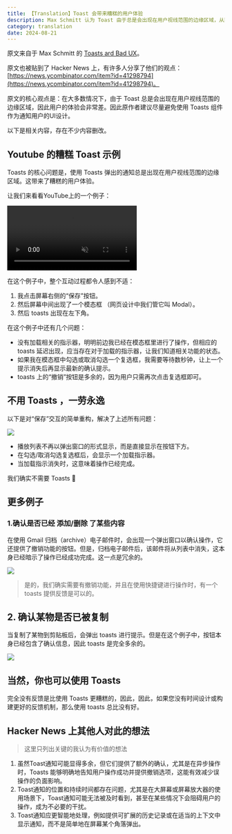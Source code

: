 ```yaml
---
title: 【Translation】Toast 会带来糟糕的用户体验
description: Max Schmitt 认为 Toast 由于总是会出现在用户视线范围的边缘区域，从而造成不好的用户体验。在这篇文章里，他举了一些糟糕的使用示例。
category: translation
date: 2024-08-21
---
```

原文来自于 Max Schmitt 的 [Toasts ard Bad UX](https://maxschmitt.me/posts/toasts-bad-ux)。

原文也被贴到了 Hacker News 上，有许多人分享了他们的观点：[https://news.ycombinator.com/item?id=41298794](https://news.ycombinator.com/item?id=41298794)。

原文的核心观点是：在大多数情况下，由于 Toast 总是会出现在用户视线范围的边缘区域，因此用户的体验会非常差。因此原作者建议尽量避免使用 Toasts 组件作为通知用户的UI设计。

以下是相关内容，存在不少内容删改。

## Youtube 的糟糕 Toast 示例


Toasts 的核心问题是，使用 Toasts 弹出的通知总是出现在用户视线范围的边缘区域。这带来了糟糕的用户体验。

让我们来看看YouTube上的一个例子：

<video autoPlay muted loop src="/img/【Translation】Toast%20会带来糟糕的用户体验/sample-video.webm"></video>

在这个例子中，整个互动过程都令人感到不适：

1. 我点击屏幕右侧的“保存”按钮。
2. 然后屏幕中间出现了一个模态框 （网页设计中我们管它叫 Modal）。
3. 然后 toasts 出现在左下角。

在这个例子中还有几个问题：

- 没有加载相关的指示器，明明前边我已经在模态框里进行了操作，但相应的 toasts 延迟出现，应当存在对于加载的指示器，让我们知道相关功能的状态。
- 如果我在模态框中勾选或取消勾选一个复选框，我需要等待数秒钟，让上一个提示消失后再显示最新的确认提示。
- toasts 上的“撤销”按钮是多余的，因为用户只需再次点击复选框即可。

## 不用 Toasts ，一劳永逸

以下是对“保存”交互的简单重构，解决了上述所有问题：

![](/img/【Translation】Toast%20会带来糟糕的用户体验/IMG-20240821154543861.png)

- 播放列表不再以弹出窗口的形式显示，而是直接显示在按钮下方。
- 在勾选/取消勾选复选框后，会显示一个加载指示器。
- 当加载指示消失时，这意味着操作已经完成。

我们确实不需要 Toasts 👏

## 更多例子

### 1.确认是否已经 添加/删除 了某些内容

在使用 Gmail 归档（archive）电子邮件时，会出现一个弹出窗口以确认操作，它还提供了撤销功能的按钮。但是，归档电子邮件后，该邮件将从列表中消失，这本身已经暗示了操作已经成功完成。这一点是冗余的。

![](/img/【Translation】Toast%20会带来糟糕的用户体验/IMG-20240821155544298.png)

> 是的，我们确实需要有撤销功能，并且在使用快捷键进行操作时，有一个 toasts 提供反馈是可以的。


## 2. 确认某物是否已被复制

当复制了某物到剪贴板后，会弹出 toasts 进行提示。但是在这个例子中，按钮本身已经包含了确认信息，因此 toasts 是完全多余的。

![](/img/【Translation】Toast%20会带来糟糕的用户体验/IMG-20240821155921886.png)

## 当然，你也可以使用 Toasts

完全没有反馈是比使用 Toasts 更糟糕的，因此，因此，如果您没有时间设计或构建更好的反馈机制，那么使用 toasts 总比没有好。


## Hacker News 上其他人对此的想法

> 这里只列出关键的我认为有价值的想法

1. 虽然Toast通知可能显得多余，但它们提供了额外的确认，尤其是在异步操作时，Toasts 能够明确地告知用户操作成功并提供撤销选项，这能有效减少误操作的负面影响。
2. Toast通知的位置和持续时间都存在问题，尤其是在大屏幕或屏幕放大器的使用场景下，Toast通知可能无法被及时看到，甚至在某些情况下会阻碍用户的操作，成为不必要的干扰。
3. Toast通知应更智能地处理，例如提供可扩展的历史记录或在适当的上下文中显示通知，而不是简单地在屏幕某个角落弹出。
